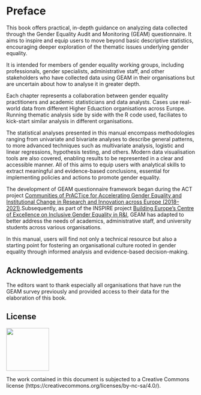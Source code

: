 # Preface {.unnumbered}

This book offers practical, in-depth guidance on analyzing data collected through the Gender Equality Audit and Monitoring (GEAM) questionnaire. It aims to inspire and equip users to move beyond basic descriptive statistics, encouraging deeper exploration of the thematic issues underlying gender equality.

It is intended for members of gender equality working groups, including professionals, gender specialists, administrative staff, and other stakeholders who have collected data using GEAM in their organisations but are uncertain about how to analyse it in greater depth.

Each chapter represents a collaboration between gender equality practitioners and academic statisticians and data analysts. Cases use real-world data from different Higher Eduaction organisations across Europe. Running thematic analysis side by side with the R code used, faciliates to kick-start similar analysis in different organisations.

The statistical analyses presented in this manual encompass methodologies ranging from univariate and bivariate analyses to describe general patterns, to more advanced techniques such as multivariate analysis, logistic and linear regressions, hypothesis testing, and others. Modern data visualisation tools are also covered, enabling results to be represented in a clear and accessible manner. All of this aims to equip users with analytical skills to extract meaningful and evidence-based conclusions, essential for implementing policies and actions to promote gender equality.

The development of GEAM questionnaire framework began during the ACT project [Communities of PrACTice for Accelerating Gender Equality and Institutional Change in Research and Innovation across Europe (2018–2021)](https://www.act-on-gender.eu/).Subsequently, as part of the INSPIRE project [Building Europe’s Centre of Excellence on Inclusive Gender Equality in R&I](https://www.inspirequality.eu/), GEAM has adapted to better address the needs of academics, administrative staff, and university students across various organisations.

In this manual, users will find not only a technical resource but also a starting point for fostering an organisational culture rooted in gender equality through informed analysis and evidence-based decision-making.

## Acknowledgements {.unnumbered}

The editors want to thank especially all organisations that have run the GEAM survey previously and provided access to their data for the elaboration of this book.

## License {.unnumbered}

[![](images/cc-license.png){fig-alt="cc-by-nc-sa license" fig-align="left" width="114"}](https://creativecommons.org/licenses/by-nc-sa/4.0/)

The work contained in this document is subjected to a Creative Commons license (https://creativecommons.org/licenses/by-nc-sa/4.0/).
